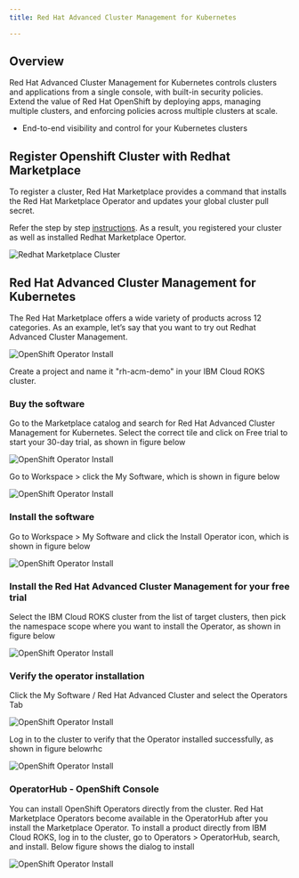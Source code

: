```yaml
---
title: Red Hat Advanced Cluster Management for Kubernetes 

---
```



<PageDescription>


</PageDescription>

## Overview 

Red Hat Advanced Cluster Management for Kubernetes controls clusters and applications from a single console, with built-in security policies. Extend the value of Red Hat OpenShift by deploying apps, managing multiple clusters, and enforcing policies across multiple clusters at scale. 

- End-to-end visibility and control for your Kubernetes clusters

## Register Openshift Cluster with Redhat Marketplace

To register a cluster, Red Hat Marketplace provides a command that installs the Red Hat Marketplace Operator and updates your global cluster pull secret.

Refer the step by step [instructions](https://marketplace.redhat.com/en-us/documentation/clusters#register-openshift-cluster-with-red-hat-marketplace). As a result, you registered your cluster as well as installed Redhat Marketplace Opertor.

![Redhat Marketplace Cluster](/images/rhmclusters.png)

## Red Hat Advanced Cluster Management for Kubernetes

The Red Hat Marketplace offers a wide variety of products across 12 categories. As an example, let’s say that you want to try out Redhat Advanced Cluster Management.

![OpenShift Operator Install ](/images/rhacmsearch.png)

Create a project and name it "rh-acm-demo" in your IBM Cloud ROKS cluster.

### Buy the software

Go to the Marketplace catalog and search for Red Hat Advanced Cluster Management for Kubernetes. Select the correct tile and click on Free trial to start your 30-day trial, as shown in figure below

![OpenShift Operator Install ](/images/rhacmbuy.png)

Go to Workspace > click the My Software, which is shown in figure below

![OpenShift Operator Install ](/images/mysoftware.png)

### Install the software

Go to Workspace > My Software and click the Install Operator icon, which is shown in figure below

![OpenShift Operator Install ](/images/InstallOperator.png)

### Install the Red Hat Advanced Cluster Management for your free trial

Select the IBM Cloud ROKS cluster from the list of target clusters, then pick the namespace scope where you want to install the Operator, as shown in figure below

![OpenShift Operator Install ](/images/selectns.png)

### Verify the operator installation
Click the My Software / Red Hat Advanced Cluster and select the Operators Tab

![OpenShift Operator Install ](/images/rhacmverify.png)

Log in to the cluster to verify that the Operator installed successfully, as shown in figure belowrhc

![OpenShift Operator Install ](/images/clusterverify.png)

### OperatorHub - OpenShift Console

You can install OpenShift Operators directly from the cluster. Red Hat Marketplace Operators become available in the OperatorHub after you install the Marketplace Operator. To install a product directly from IBM Cloud ROKS, log in to the cluster, go to Operators > OperatorHub, search, and install. Below figure shows the dialog to install  

![OpenShift Operator Install ](/images/rhacminstalled.png)

